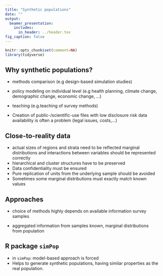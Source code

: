 ```yaml
---
title: "Synthetic populations"
date: ""
output:
  beamer_presentation:
    includes:
      in_header: ../header.tex
fig_caption: false
---
```


```r
knitr::opts_chunk$set(comment=NA)
library(tidyverse)
```

## Why synthetic populations?

- methods comparison (e.g design-based simulation studies)

- policy modeling on individual level (e.g health planning, climate change,
demographic change, economic change, …)

- teaching (e.g.teaching of survey methods)

- Creation of public-/scientific-use files with low disclosure risk
data availability is often a problem (legal issues, costs,…)

## Close-to-reality data

- actual sizes of regions and strata need to be reflected
marginal distributions and interactions between variables should be represented
correctly
- hierarchical and cluster structures have to be preserved
- Data confidentiality must be ensured
- Pure replication of units from the underlying sample should be avoided
- Sometimes some marginal distributions must exactly match known values

## Approaches

- choice of methods highly depends on available information survey samples

- aggregated information from samples known, marginal distributions from population

## R package `simPop`

- in `simPop`: model-based approach is forced
- Helps to generate synthetic populations, having similar properties as the real population.



